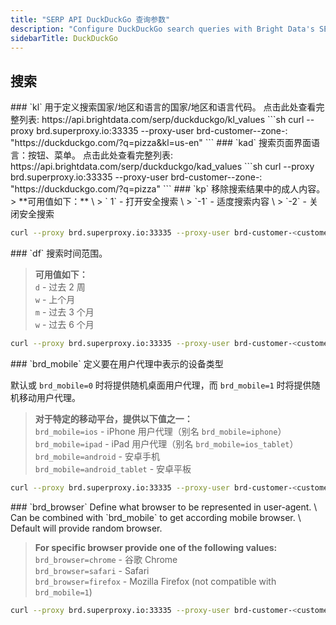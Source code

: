 ```yaml
---
title: "SERP API DuckDuckGo 查询参数"
description: "Configure DuckDuckGo search queries with Bright Data's SERP API, including parameters for localization, safe search, time range, and device targeting, tailored to meet your data extraction needs."
sidebarTitle: DuckDuckGo
---
```

## 搜索
<AccordionGroup>
<Accordion title="本地化" icon="flag">
### `kl`
用于定义搜索国家/地区和语言的国家/地区和语言代码。 点击此处查看完整列表:  
https://api.brightdata.com/serp/duckduckgo/kl_values
```sh
curl --proxy brd.superproxy.io:33335 --proxy-user brd-customer-<customer-id>-zone-<zone-name>:<zone-password> "https://duckduckgo.com/?q=pizza&kl=us-en"
```
### `kad`
搜索页面界面语言：按钮、菜单。 点击此处查看完整列表:  
https://api.brightdata.com/serp/duckduckgo/kad_values
```sh
curl --proxy brd.superproxy.io:33335 --proxy-user brd-customer-<customer-id>-zone-<zone-name>:<zone-password> "https://duckduckgo.com/?q=pizza"
```
</Accordion>
<Accordion title="安全搜索" icon="shield">
### `kp`
移除搜索结果中的成人内容。
> **可用值如下：** \
> ` 1` - 打开安全搜索 \
> `-1` - 适度搜索内容 \
> `-2` - 关闭安全搜索 

```sh
curl --proxy brd.superproxy.io:33335 --proxy-user brd-customer-<customer-id>-zone-<zone-name>:<zone-password> "https://duckduckgo.com/?q=pizza&kp=1"
```
</Accordion>
<Accordion title="时间范围" icon="calendar">
### `df`
搜索时间范围。

> **可用值如下：** \
> `d` - 过去 2 周 \
> `w` - 上个月 \
> `m` - 过去 3 个月 \
> `w` - 过去 6 个月


```sh
curl --proxy brd.superproxy.io:33335 --proxy-user brd-customer-<customer-id>-zone-<zone-name>:<zone-password> "https://duckduckgo.com/?q=pizza&df=d"
```
</Accordion>
<Accordion title="设备" icon="mobile-screen-button">
### `brd_mobile`
定义要在用户代理中表示的设备类型

默认或 `brd_mobile=0` 时将提供随机桌面用户代理，而 `brd_mobile=1` 时将提供随机移动用户代理。

> **对于特定的移动平台，提供以下值之一：**  \
> `brd_mobile=ios` - iPhone 用户代理（别名 `brd_mobile=iphone`） \
> `brd_mobile=ipad` - iPad 用户代理（别名 `brd_mobile=ios_tablet`） \
> `brd_mobile=android` - 安卓手机 \
> `brd_mobile=android_tablet` - 安卓平板

```sh
curl --proxy brd.superproxy.io:33335 --proxy-user brd-customer-<customer-id>-zone-<zone-name>:<zone-password> "https://duckduckgo.com/?q=pizza&brd_mobile=1"
```
</Accordion>
<Accordion title="Browser" icon="table-columns">
### `brd_browser`
Define what browser to be represented in user-agent. \
Can be combined with `brd_mobile` to get according mobile browser. \
Default will provide random browser.

> **For specific browser provide one of the following values:** \
> `brd_browser=chrome` - 谷歌 Chrome \
> `brd_browser=safari` - Safari \
> `brd_browser=firefox` - Mozilla Firefox (not compatible with `brd_mobile=1`)

```sh
curl --proxy brd.superproxy.io:33335 --proxy-user brd-customer-<customer-id>-zone-<zone-name>:<zone-password> "https://duckduckgo.com/?q=pizza&brd_browser=chrome"
```
</Accordion>
</AccordionGroup>
